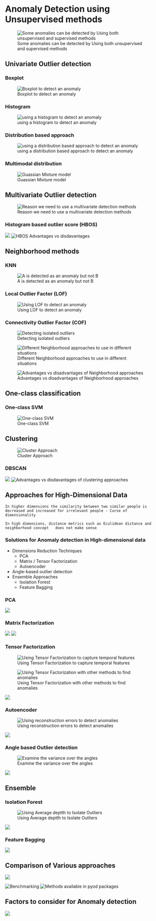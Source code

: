 
# Anomaly Detection using Unsupervised methods

![Some anomalies can be detected by Using both unsupervised and supervised methods](/Images/unsup_vs_sup.png)

## Univariate Outlier detection

### Boxplot
![Boxplot to detect an anomaly](/Images/boxplot.png)


### Histogram
![using a histogram to detect an anomaly](/Images/histogram.png)


### Distribution based approach
![using a distribution based approach to detect an anomaly](/Images/dist_app.png)

### Multimodal distribution
![Guassian Mixture model](/Images/dist_approach.png)


## Multivariate Outlier detection
![Reason we need to use a multivariate detection methods](/Images/multivariate.png)

### Histogram based outlier score (HBOS)
![](/Images/hbos.png)
![HBOS Advantages vs disdavantages](/Images/hbos_ad_disadv.png)


## Neighborhood methods

### KNN
![A is detected as an anomaly but not B](/Images/k-nearest.png)

### Local Outlier Factor (LOF)
![Using LOF to detect an anomaly](/Images/lof.png)


### Connectivity Outlier Factor (COF)
![Detecting isolated outliers](/Images/cof_out.png)

![Different Neighborhood approaches to use in different situations](/Images/neigh_approaches_comp.png)

![Advantages vs disadvantages of Neighborhood approaches](/Images/neigh_ad_dis.png)


## One-class classification 

### One-class SVM
![One-class SVM](/Images/one_class_svm_2.png)


## Clustering
![Cluster Approach](/Images/cluster_app.png)

### DBSCAN
![](/Images/dbscan.png)
![Advantages vs disdavantages of clustering approaches](/Images/clust_ad_dis.png)


## Approaches for High-Dimensional Data

` In higher dimensions the similarity between two similar people is decreased and increased for irrelevant people - Curse of dimensionality`

`In high dimensions, distance metrics such as Eculidean distance and neighborhood concept   does not make sense`

### Solutions for Anomaly detection in High-dimensional data
* Dimensions Reduction Techniques
    * PCA
    * Matrix / Tensor Factorization
    * Autoencoder
* Angle-based outlier detection
* Ensemble Approaches
    * Isolation Forest
    * Feature Bagging

### PCA
![](/Images/pca_ad_dis.png)

### Matrix Factorization
![](/Images/matrix_fact.png)
![](/Images/adv_dis_mf.png)

### Tensor Factorization
![Using Tensor Factorization to capture temporal features](/Images/tensor_factorization.png)

![Using Tensor Factorization with other methods to find anomalies](/Images/tf_with_other_methods.png)

![](/Images/tensor_fac_ad_dis.png)


### Autoencoder

![Using reconstruction errors to detect anomalies](/Images/autoencoder.png)

![](/Images/auto_ad_disad.png)

### Angle based Outlier detection

![Examine the variance over the angles](/Images/abod.png)

![](/Images//abod_ad_dis.png)

## Ensemble

### Isolation Forest

![Using Average deptth to Isolate Outliers](/Images/iso_Forest.png)

![](/Images/iso_ad_dis.png)


### Feature Bagging
![](/Images/feature_bagging.png)

## Comparison of Various approaches

![](/Images/pop_app.png)

![Benchmarking](/Images/com_app.png)
![Methods available in pyod packages](/Images/pyod_methods.png)

## Factors to consider for Anomaly detection
![](/Images/factors_to_consider.png)





